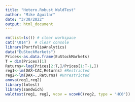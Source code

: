 ```yaml
---
title: "Hetero.Robust WaldTest"
author: "Mike Aguilar"
date: "3/30/2022"
output: html_document
---
```



<!-- ### Robust Wald Test -->
```r
rm(list=ls()) # clear workspace
cat("\014")  # clear console
library(PortfolioAnalytics)
data("EuStockMarkets")
Prices<-as.data.frame(EuStockMarkets)
T = dim(Prices)[1]
Returns<-log(Prices[2:T,]/Prices[1:T-1,])
reg1<-lm(DAX~CAC,Returns) #Restricted
reg2<-lm(DAX~.,Returns) #Unrestricted
anova(reg1,reg2)
library(lmtest)
library(sandwich)
waldtest(reg1, reg2, vcov = vcovHC(reg2, type = "HC0"))


```